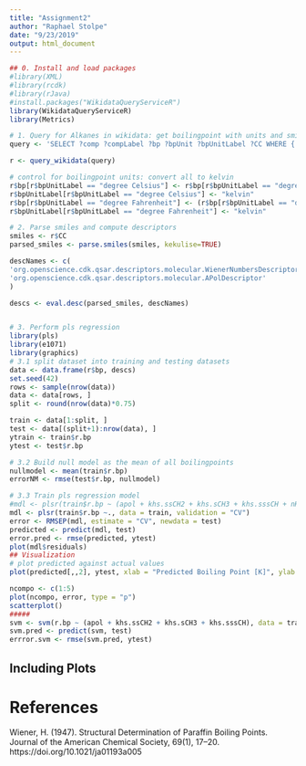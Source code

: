 ```yaml
---
title: "Assignment2"
author: "Raphael Stolpe"
date: "9/23/2019"
output: html_document
---
```


```r
## 0. Install and load packages
#library(XML)
#library(rcdk)
#library(rJava)
#install.packages("WikidataQueryServiceR")
library(WikidataQueryServiceR)
library(Metrics)
```

```r


# 1. Query for Alkanes in wikidata: get boilingpoint with units and smiles for each molecule
query <- 'SELECT ?comp ?compLabel ?bp ?bpUnit ?bpUnitLabel ?CC WHERE {   ?comp wdt:P31/wdt:P279* wd:Q41581 ;   wdt:P233 ?CC ;     p:P2102 [         ps:P2102 ?bp ;           psv:P2102/wikibase:quantityUnit  ?bpUnit         ] .   SERVICE wikibase:label { bd:serviceParam wikibase:language "[AUTO_LANGUAGE],en". } } '

r <- query_wikidata(query)

# control for boilingpoint units: convert all to kelvin
r$bp[r$bpUnitLabel == "degree Celsius"] <- r$bp[r$bpUnitLabel == "degree Celsius"] + 273.15
r$bpUnitLabel[r$bpUnitLabel == "degree Celsius"] <- "kelvin"
r$bp[r$bpUnitLabel == "degree Fahrenheit"] <- (r$bp[r$bpUnitLabel == "degree Fahrenheit"]-32)*5/9 + 273.15
r$bpUnitLabel[r$bpUnitLabel == "degree Fahrenheit"] <- "kelvin"


```

```r
# 2. Parse smiles and compute descriptors
smiles <- r$CC
parsed_smiles <- parse.smiles(smiles, kekulise=TRUE)

descNames <- c(
'org.openscience.cdk.qsar.descriptors.molecular.WienerNumbersDescriptor',
'org.openscience.cdk.qsar.descriptors.molecular.APolDescriptor'
)

descs <- eval.desc(parsed_smiles, descNames)



```

```r
# 3. Perform pls regression 
library(pls)
library(e1071)
library(graphics)
# 3.1 split dataset into training and testing datasets
data <- data.frame(r$bp, descs)
set.seed(42)
rows <- sample(nrow(data))
data <- data[rows, ]
split <- round(nrow(data)*0.75)

train <- data[1:split, ]
test <- data[(split+1):nrow(data), ]
ytrain <- train$r.bp
ytest <- test$r.bp

# 3.2 Build null model as the mean of all boilingpoints 
nullmodel <- mean(train$r.bp)
errorNM <- rmse(test$r.bp, nullmodel)

# 3.3 Train pls regression model
#mdl <- plsr(train$r.bp ~ (apol + khs.ssCH2 + khs.sCH3 + khs.sssCH + nHBDon), data = train, ncomp = 5, validation = "LOO")
mdl <- plsr(train$r.bp ~., data = train, validation = "CV")
error <- RMSEP(mdl, estimate = "CV", newdata = test)
predicted <- predict(mdl, test)
error.pred <- rmse(predicted, ytest)
plot(mdl$residuals)
## Visualization
# plot predicted against actual values
plot(predicted[,,2], ytest, xlab = "Predicted Boiling Point [K]", ylab = "Measured Boiling Point [K]")

ncompo <- c(1:5)
plot(ncompo, error, type = "p")
scatterplot()
#####
svm <- svm(r.bp ~ (apol + khs.ssCH2 + khs.sCH3 + khs.sssCH), data = train)
svm.pred <- predict(svm, test)
errror.svm <- rmse(svm.pred, ytest)
```

## Including Plots

# References 

Wiener, H. (1947). Structural Determination of Paraffin Boiling Points. Journal of the American Chemical Society, 69(1), 17–20. https://doi.org/10.1021/ja01193a005
